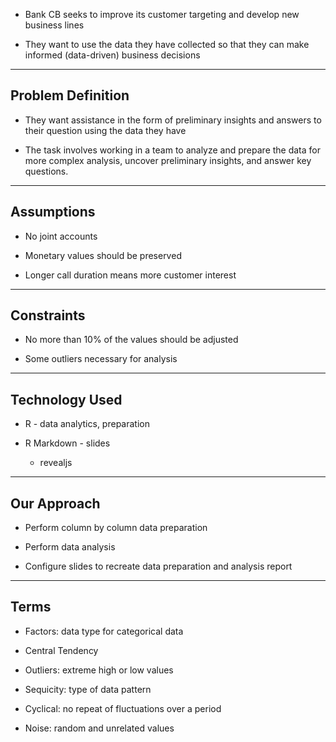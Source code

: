 -   Bank CB seeks to improve its customer targeting and develop new business lines

-   They want to use the data they have collected so that they can make informed (data-driven) business decisions

------------------------------------------------------------------------

## Problem Definition

-   They want assistance in the form of preliminary insights and answers to their question using the data they have

-   The task involves working in a team to analyze and prepare the data for more complex analysis, uncover preliminary insights, and answer key questions.

------------------------------------------------------------------------

## Assumptions

-   No joint accounts

-   Monetary values should be preserved

-   Longer call duration means more customer interest

------------------------------------------------------------------------

## Constraints

-   No more than 10% of the values should be adjusted

-   Some outliers necessary for analysis

------------------------------------------------------------------------

## Technology Used

-   R - data analytics, preparation

-   R Markdown - slides

    -   revealjs

------------------------------------------------------------------------

## Our Approach

-   Perform column by column data preparation

-   Perform data analysis

-   Configure slides to recreate data preparation and analysis report

------------------------------------------------------------------------

## Terms

-   Factors: data type for categorical data

-   Central Tendency

-   Outliers: extreme high or low values

-   Sequicity: type of data pattern

-   Cyclical: no repeat of fluctuations over a period

-   Noise: random and unrelated values
